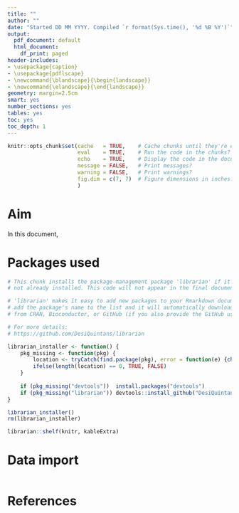 ```yaml
---
title: ""
author: ""
date: "Started DD MM YYYY. Compiled `r format(Sys.time(), '%d %B %Y')`"
output:
  pdf_document: default
  html_document:
    df_print: paged
header-includes:
- \usepackage{caption}
- \usepackage{pdflscape}
- \newcommand{\blandscape}{\begin{landscape}}
- \newcommand{\elandscape}{\end{landscape}}
geometry: margin=2.5cm
smart: yes
number_sections: yes
tables: yes
toc: yes
toc_depth: 1
---
```


\pagebreak

```r
knitr::opts_chunk$set(cache   = TRUE,    # Cache chunks until they're edited?
                      eval    = TRUE,    # Run the code in the chunks?
                      echo    = TRUE,    # Display the code in the document?
                      message = FALSE,   # Print messages?
                      warning = FALSE,   # Print warnings?
                      fig.dim = c(7, 7)  # Figure dimensions in inches.
                      )
```



# Aim

In this document, 



# Packages used

```r
# This chunk installs the package-management package 'librarian' if it is 
# not already installed. This code will not appear in the final document.

# 'librarian' makes it easy to add new packages to your Rmarkdown document; just
# add the package's name to the list and it will automatically download the package
# from CRAN, Bioconductor, or GitHub (if you also provide the GitHub username). 

# For more details: 
# https://github.com/DesiQuintans/librarian

librarian_installer <- function() {
    pkg_missing <- function(pkg) {
        location <- tryCatch(find.package(pkg), error = function(e) {character(0)})
        ifelse(length(location) == 0, TRUE, FALSE)
    }
    
    if (pkg_missing("devtools"))  install.packages("devtools")
    if (pkg_missing("librarian")) devtools::install_github("DesiQuintans/librarian")
}

librarian_installer()
rm(librarian_installer)
```


```r
librarian::shelf(knitr, kableExtra)
```



# Data import

```r

```



# References


